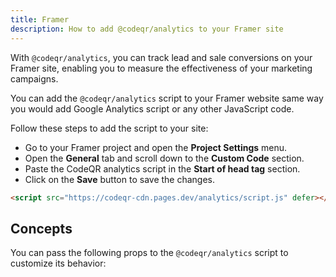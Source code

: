 ```yaml
---
title: Framer
description: How to add @codeqr/analytics to your Framer site
---
```



With `@codeqr/analytics`, you can track lead and sale conversions on your Framer site, enabling you to measure the effectiveness of your marketing campaigns.

You can add the `@codeqr/analytics` script to your Framer website same way you would add Google Analytics script or any other JavaScript code.

Follow these steps to add the script to your site:

- Go to your Framer project and open the **Project Settings** menu.
- Open the **General** tab and scroll down to the **Custom Code** section.
- Paste the CodeQR analytics script in the **Start of head tag** section.
- Click on the **Save** button to save the changes.

```html
<script src="https://codeqr-cdn.pages.dev/analytics/script.js" defer></script>
```

<ClientSideClickTrackingAddendum />

<CodeQRClientInstallVerify />

## Concepts

You can pass the following props to the `@codeqr/analytics` script to customize its behavior:

<CodeQRAnalyticsParams />

